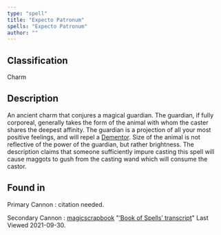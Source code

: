 ```yaml
---
type: "spell"
title: "Expecto Patronum"
spells: "Expecto Patronum"
author: ""
---
```


## Classification

Charm

## Description

An ancient charm that conjures a magical guardian. The guardian, if fully
corporeal, generally takes the form of the animal with whom the caster shares
the deepest affinity. The guardian is a projection of all your most positive
feelings, and will repel a [Dementor][]. Size of the animal is not reflective of
the power of the guardian, but rather brightness. The description claims that
someone sufficiently impure casting this spell will cause maggots to gush from
the casting wand which will consume the castor.

[Dementor]: <../../../non-beings/dementor>

## Found in

Primary Cannon
:   citation needed.

Secondary Cannon
:   [magicscrapbook](https://magicscrapbook.tumblr.com/)
    "[‘Book of Spells’ transcript](https://magicscrapbook.tumblr.com/post/162085200042/book-of-spells-transcript)"
    Last Viewed 2021-09-30.
